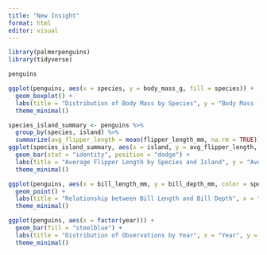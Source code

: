 ```yaml
---
title: "New Insight"
format: html
editor: visual
---
```




```r
library(palmerpenguins)
library(tidyverse)
```

```r
penguins
```

```r
ggplot(penguins, aes(x = species, y = body_mass_g, fill = species)) +
  geom_boxplot() +
  labs(title = "Distribution of Body Mass by Species", y = "Body Mass (g)") +
  theme_minimal()
```

```r
species_island_summary <- penguins %>%
  group_by(species, island) %>%
  summarize(avg_flipper_length = mean(flipper_length_mm, na.rm = TRUE))
ggplot(species_island_summary, aes(x = island, y = avg_flipper_length, fill = species)) +
  geom_bar(stat = "identity", position = "dodge") +
  labs(title = "Average Flipper Length by Species and Island", y = "Average Flipper Length (mm)") +
  theme_minimal()

```

```r
ggplot(penguins, aes(x = bill_length_mm, y = bill_depth_mm, color = species)) +
  geom_point() +
  labs(title = "Relationship between Bill Length and Bill Depth", x = "Bill Length (mm)", y = "Bill Depth (mm)") +
  theme_minimal()

```

```r
ggplot(penguins, aes(x = factor(year))) +
  geom_bar(fill = "steelblue") +
  labs(title = "Distribution of Observations by Year", x = "Year", y = "Count") +
  theme_minimal()
```
